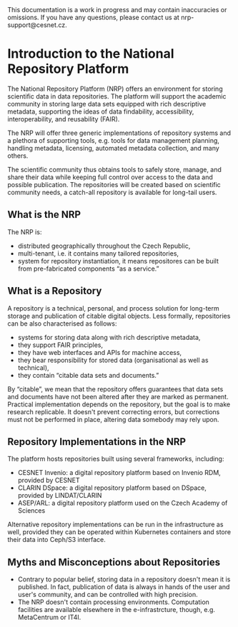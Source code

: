 
<Callout type="warning" emoji="⚠️">
  This documentation is a work in progress and may contain inaccuracies or omissions.
  If you have any questions, please contact us at nrp-support@cesnet.cz.
</Callout>


# Introduction to the National Repository Platform

The National Repository Platform (NRP) offers an environment for storing scientific data in data repositories. The platform will support the academic community in storing large data sets equipped with rich descriptive metadata, supporting the ideas of data findability, accessibility, interoperability, and reusability (FAIR).

The NRP will offer three generic implementations of repository systems and a plethora of supporting tools, e.g. tools for data management planning, handling metadata, licensing, automated metadata collection, and many others.

The scientific community thus obtains tools to safely store, manage, and share their data while keeping full control over access to the data and possible publication. The repositories will be created based on scientific community needs, a catch-all repository is available for long-tail users.

## What is the NRP

The NRP is:
- distributed geographically throughout the Czech Republic,
- multi-tenant, i.e. it contains many tailored repositories,
- system for repository instantiation, it means repositores can be built from pre-fabricated components “as a service.”

## What is a Repository

A repository is a technical, personal, and process solution for long-term storage and publication of citable digital objects. Less formally, repositories can be also characterised as follows:
- systems for storing data along with rich descriptive metadata,
- they support FAIR principles,
- they have web interfaces and APIs for machine access,
- they bear responsibility for stored data (organisational as well as technical),
- they contain “citable data sets and documents.”

By “citable”, we mean that the repository offers guarantees that data sets and documents have not been altered after they are marked as permanent. Practical implementation depends on the repository, but the goal is to make research replicable. It doesn't prevent correcting errors, but corrections must not be performed in place, altering data somebody may rely upon.

## Repository Implementations in the NRP

The platform hosts repositories built using several frameworks, including:

* CESNET Invenio: a digital repository platform based on Invenio RDM, provided by CESNET
* CLARIN DSpace: a digital repository platform based on DSpace, provided by LINDAT/CLARIN
* ASEP/ARL: a digital repository platform used on the Czech Academy of Sciences

Alternative repository implementations can be run in the infrastructure as well, provided they can be operated within Kubernetes containers and store their data into Ceph/S3 interface.


## Myths and Misconceptions about Repositories

- Contrary to popular belief, storing data in a repository doesn't mean it is published. In fact, publication of data is always in hands of the user and user's community, and can be controlled with high precision.
- The NRP doesn't contain processing environments. Computation facilities are available elsewhere in the e-infrastrcture, though, e.g. MetaCentrum or IT4I.


